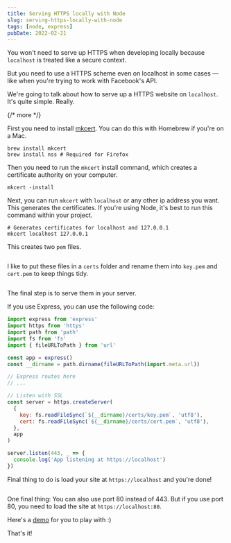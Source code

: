 ```yaml
---
title: Serving HTTPS locally with Node
slug: serving-https-locally-with-node
tags: [node, express]
pubDate: 2022-02-21
---
```


You won't need to serve up HTTPS when developing locally because `localhost` is treated like a secure context.

But you need to use a HTTPS scheme even on localhost in some cases — like when you're trying to work with Facebook's API.

We're going to talk about how to serve up a HTTPS website on `localhost`. It's quite simple. Really.

{/* more */}

First you need to install [mkcert](https://github.com/FiloSottile/mkcert). You can do this with Homebrew if you're on a Mac.

```shell
brew install mkcert
brew install nss # Required for Firefox
```

Then you need to run the `mkcert` install command, which creates a certificate authority on your computer.

```
mkcert -install
```

Next, you can run `mkcert` with `localhost` or any other ip address you want. This generates the certificates. If you're using Node, it's best to run this command within your project.

```shell
# Generates certificates for localhost and 127.0.0.1
mkcert localhost 127.0.0.1
```

This creates two `pem` files.

<Image src='/images/2022/node-https-localhost/generate-certs.png' alt='' />

I like to put these files in a `certs` folder and rename them into `key.pem` and `cert.pem` to keep things tidy.

<Image src='/images/2022/node-https-localhost/rename-certs.png' alt='' />

The final step is to serve them in your server.

If you use Express, you can use the following code:

```javascript
import express from 'express'
import https from 'https'
import path from 'path'
import fs from 'fs'
import { fileURLToPath } from 'url'

const app = express()
const __dirname = path.dirname(fileURLToPath(import.meta.url))

// Express routes here
// ...

// Listen with SSL
const server = https.createServer(
  {
    key: fs.readFileSync(`${__dirname}/certs/key.pem`, 'utf8'),
    cert: fs.readFileSync(`${__dirname}/certs/cert.pem`, 'utf8'),
  },
  app
)

server.listen(443, _ => {
  console.log('App listening at https://localhost')
})
```

Final thing to do is load your site at `https://localhost` and you're done!

<Image src='/images/2022/node-https-localhost/demo.png' alt='' />

One final thing: You can also use port 80 instead of 443. But if you use port 80, you need to load the site at `https://localhost:80`.

Here's a [demo](https://github.com/zellwk/demos/tree/main/node-https) for you to play with :)

That's it!
